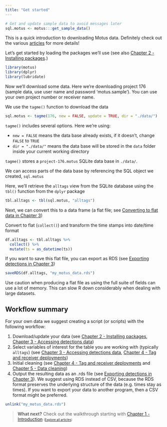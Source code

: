 ```yaml
---
title: "Get started"
---
```


<!-- Parts of this were originally at the end of Chapter 3 - Accessing Data -->

```r
# Get and update sample data to avoid messages later
sql.motus <- motus:::get_sample_data()
```

This is a quick introduction to downloading Motus data. Definitely check out the various [articles](../index.html) for more details!

Let's get started by loading the packages we'll use (see also [Chapter 2 - Installing packages](02-installing-packages.html).)
```r
library(motus)
library(dplyr)
library(lubridate)
```

Now we'll download some data. 
Here we're downloading project 176 (sample data, use user name and password 'motus.sample').
You can use your own project number or receiver name.

We use the `tagme()` function to download the data
```r
sql.motus <- tagme(176, new = FALSE, update = TRUE, dir = "./data/")
```

`tagme()` includes several options. Here we're using:

- `new = FALSE` means the data base already exists, if it doesn't, change `FALSE` to `TRUE`
- `dir = "./data/"` means the data base will be stored in the `data` folder inside your current working directory

`tagme()` stores a `project-176.motus` SQLite data base in `./data/`.

We can access parts of the data base by referencing the SQL object we created, `sql.motus`

Here, we'll retrieve the `alltags` view from the SQLite database using the `tbl()` function from the `dplyr` package
```r
tbl.alltags <- tbl(sql.motus, "alltags")
```

Next, we can convert this to a data frame (a flat file; see [Converting to flat data in Chapter 3](03-accessing-data.html#converting-to-flat-data))

Convert to flat (`collect()`) and transform the time stamps into date/time format
```r
df.alltags <- tbl.alltags %>%
  collect() %>%
  mutate(ts = as_datetime(ts))
```
 
If you want to save this flat file, you can export as RDS (see [Exporting detections in Chapter 3](03-accessing-data.html#exporting-detections))
```r
saveRDS(df.alltags, "my_motus_data.rds")
```

Use caution when producing a flat file as using the full suite of fields can use a lot of memory.
This can slow R down considerably when dealing with large datasets. 

## Workflow summary
 
For your own data we suggest creating a script (or scripts) with the following workflow:

1. Download/update your data (see [Chapter 2 - Installing packages](02-installing-packages.html), [Chapter 3 - Accessing detections data](03-accessing-data.html))
2. Select variables of interest for the table you are working with (typically `alltags`) (see [Chapter 3 - Accessing detections data](03-accessing-data.html), [Chapter 4 - Tag and receiver deployments](04-deployments.html))
3. Initial cleaning (see [Chapter 4 - Tag and receiver deployments](04-deployments.html) and [Chapter 5 - Data cleaning](05-data-cleaning.html))
4. Output the resulting data as an .rds file (see [Exporting detections in Chapter 3](03-accessing-data.html#exporting-detections)). 
We suggest using RDS instead of CSV, because the RDS format preserves the underlying structure of the data (e.g. times stay as times). If you want to export your data to another program, then a CSV format might be preferred.  

```r
unlink("my_motus_data.rds")
```

> **What next?** Check out the walkthrough starting with [Chapter 1 - Introduction](01-introduction.html)
> <span style = "font-size: 70%">(<a href = "index.html">Explore all articles</a>)</span>
